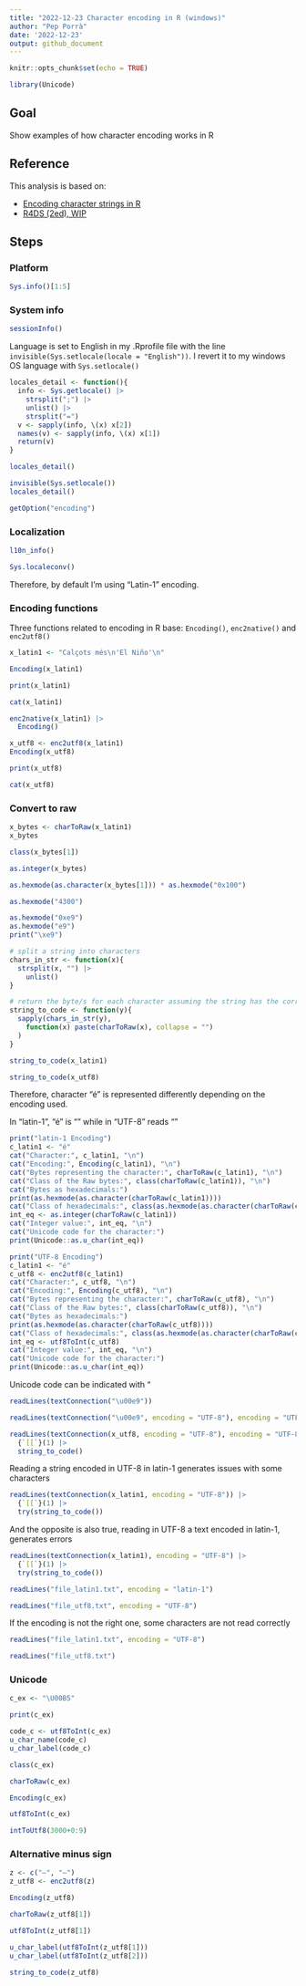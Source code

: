 ```yaml
---
title: "2022-12-23 Character encoding in R (windows)"
author: "Pep Porrà"
date: '2022-12-23'
output: github_document
---
```


```r
knitr::opts_chunk$set(echo = TRUE)
```

```r
library(Unicode)
```


## Goal

Show examples of how character encoding works in R

## Reference

This analysis is based on:

* [Encoding character strings in R](https://rstudio-pubs-static.s3.amazonaws.com/279354_f552c4c41852439f910ad620763960b6.html)
* [R4DS (2ed), WIP](https://r4ds.hadley.nz/strings.html)

## Steps

### Platform

```r
Sys.info()[1:5]
```

### System info

```r
sessionInfo()
```

Language is set to English in my .Rprofile file with the line `invisible(Sys.setlocale(locale = "English"))`. I revert it to my windows OS language with `Sys.setlocale()`

```r
locales_detail <- function(){
  info <- Sys.getlocale() |> 
    strsplit(";") |> 
    unlist() |> 
    strsplit("=") 
  v <- sapply(info, \(x) x[2])
  names(v) <- sapply(info, \(x) x[1])
  return(v)
}

locales_detail()
```

```r
invisible(Sys.setlocale())
locales_detail()
```


```r
getOption("encoding")
```
### Localization

```r
l10n_info()
```

```r
Sys.localeconv()
```

Therefore, by default I'm using "Latin-1" encoding.

### Encoding functions

Three functions related to encoding in R base: `Encoding()`, `enc2native()` and 
`enc2utf8()`

```r
x_latin1 <- "Calçots més\n'El Niño'\n"
```

```r
Encoding(x_latin1)
```
```r
print(x_latin1)
```
```r
cat(x_latin1)
```

```r
enc2native(x_latin1) |> 
  Encoding()
```


```r
x_utf8 <- enc2utf8(x_latin1)
Encoding(x_utf8)
```
```r
print(x_utf8)
```
```r
cat(x_utf8)
```

### Convert to raw

```r
x_bytes <- charToRaw(x_latin1)
x_bytes
```

```r
class(x_bytes[1])
```
```r
as.integer(x_bytes)
```

```r
as.hexmode(as.character(x_bytes[1])) * as.hexmode("0x100")
```
```r
as.hexmode("4300")
```
```r
as.hexmode("0xe9")
as.hexmode("e9")
print("\xe9")
```

```r
# split a string into characters
chars_in_str <- function(x){
  strsplit(x, "") |> 
    unlist()
}

# return the byte/s for each character assuming the string has the correct encoding
string_to_code <- function(y){
  sapply(chars_in_str(y), 
    function(x) paste(charToRaw(x), collapse = "")
  )
}


```

```r
string_to_code(x_latin1)
```

```r
string_to_code(x_utf8)
```

Therefore, character "é" is represented differently depending on the encoding used.

In "latin-1", "é" is "\xe9" while in "UTF-8" reads "\xc3\xa9"


```r
print("latin-1 Encoding")
c_latin1 <- "é"
cat("Character:", c_latin1, "\n")
cat("Encoding:", Encoding(c_latin1), "\n")
cat("Bytes representing the character:", charToRaw(c_latin1), "\n")
cat("Class of the Raw bytes:", class(charToRaw(c_latin1)), "\n") 
cat("Bytes as hexadecimals:")
print(as.hexmode(as.character(charToRaw(c_latin1))))
cat("Class of hexadecimals:", class(as.hexmode(as.character(charToRaw(c_latin1)))), "\n")
int_eq <- as.integer(charToRaw(c_latin1))
cat("Integer value:", int_eq, "\n")
cat("Unicode code for the character:")
print(Unicode::as.u_char(int_eq))
```


```r
print("UTF-8 Encoding")
c_latin1 <- "é"
c_utf8 <- enc2utf8(c_latin1)
cat("Character:", c_utf8, "\n")
cat("Encoding:", Encoding(c_utf8), "\n")
cat("Bytes representing the character:", charToRaw(c_utf8), "\n")
cat("Class of the Raw bytes:", class(charToRaw(c_utf8)), "\n") 
cat("Bytes as hexadecimals:")
print(as.hexmode(as.character(charToRaw(c_utf8))))
cat("Class of hexadecimals:", class(as.hexmode(as.character(charToRaw(c_utf8)))), "\n")
int_eq <- utf8ToInt(c_utf8)
cat("Integer value:", int_eq, "\n")
cat("Unicode code for the character:")
print(Unicode::as.u_char(int_eq))
```

Unicode code can be indicated with "\u"

```r
readLines(textConnection("\u00e9"))
```

```r
readLines(textConnection("\u00e9", encoding = "UTF-8"), encoding = "UTF-8")
```

```r
readLines(textConnection(x_utf8, encoding = "UTF-8"), encoding = "UTF-8") |> 
  {`[[`}(1) |> 
  string_to_code()
```
Reading a string encoded in UTF-8 in latin-1 generates issues with some characters


```r
readLines(textConnection(x_latin1, encoding = "UTF-8")) |> 
  {`[[`}(1) |> 
  try(string_to_code())
```
And the opposite is also true, reading in UTF-8 a text encoded in latin-1,
generates errors

```r
readLines(textConnection(x_latin1), encoding = "UTF-8") |> 
  {`[[`}(1) |> 
  try(string_to_code())
```

```r
readLines("file_latin1.txt", encoding = "latin-1")
```

```r
readLines("file_utf8.txt", encoding = "UTF-8")
```
If the encoding is not the right one, some characters are not read correctly

```r
readLines("file_latin1.txt", encoding = "UTF-8")
```
```r
readLines("file_utf8.txt")
```

### Unicode

```r
c_ex <- "\U00B5"
```

```r
print(c_ex)
```

```r
code_c <- utf8ToInt(c_ex)
u_char_name(code_c)
u_char_label(code_c)
```

```r
class(c_ex)
```

```r
charToRaw(c_ex)
```

```r
Encoding(c_ex)
```

```r
utf8ToInt(c_ex)
```

```r
intToUtf8(3000+0:9)
```

### Alternative minus sign

```r
z <- c("–", "—")
z_utf8 <- enc2utf8(z)
```

```r
Encoding(z_utf8)
```

```r
charToRaw(z_utf8[1])
```
```r
utf8ToInt(z_utf8[1])
```
```r
u_char_label(utf8ToInt(z_utf8[1]))
u_char_label(utf8ToInt(z_utf8[2]))
```


```r
string_to_code(z_utf8)
```







